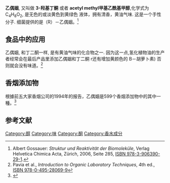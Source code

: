 {{chembox
| Verifiedfields = changed
| Watchedfields = changed
| verifiedrevid = 477239174
| ImageFile = 3-Hydroxybutanone.svg
| ImageSize = 100px
| ImageName = 3-Hydroxybutanone
| OtherNames = 3-Hydroxybutanone<br />Acetyl methyl carbinol
|Section1={{Chembox Identifiers
| ChemSpiderID_Ref = {{chemspidercite|correct|chemspider}}
| ChemSpiderID = 21105851
| UNII_Ref = {{fdacite|correct|FDA}}
| UNII = BG4D34CO2H
| KEGG_Ref = {{keggcite|correct|kegg}}
| KEGG = C01769
| InChI = 1/C4H8O2/c1-3(5)4(2)6/h3,5H,1-2H3
| InChIKey = ROWKJAVDOGWPAT-UHFFFAOYAD
| StdInChI_Ref = {{stdinchicite|correct|chemspider}}
| StdInChI = 1S/C4H8O2/c1-3(5)4(2)6/h3,5H,1-2H3
| StdInChIKey_Ref = {{stdinchicite|correct|chemspider}}
| StdInChIKey = ROWKJAVDOGWPAT-UHFFFAOYSA-N
| CASNo_Ref = {{cascite|correct|CAS}}
| CASNo = 513-86-0
| CASNo_Comment = <small>(''R''/''S'')</small>
| CASNo1_Ref = {{cascite|correct|CAS}}
| CASNo1 = 53584-56-8
| CASNo1_Comment = <small>(''R'')</small>
| CASNo2_Ref = {{cascite|correct|CAS}}
| CASNo2 = 78183-56-9
| CASNo2_Comment = <small>(''S'')</small>
| ChEBI_Ref = {{ebicite|correct|EBI}}
| ChEBI = 15688
| SMILES = CC(=O)C(C)O
| PubChem = 179
| EINECS = 208-174-1
| RTECS = EL8790000
}}
|Section2={{Chembox Properties
| C=4 | H=8 | O=2
| Appearance = 浅黄色水晶或液体
| Odor = 淡
| Density = 1.012 g/cm<sup>3</sup>
| MeltingPtC = 15
| BoilingPtC = 148
| Solubility = 1000 g/l (20 °C)
| Solvent = other solvents
| LogP = -0.36
| RefractIndex = 1.4171
| SpecRotation = -39.4
| pKa = 13.72
}}
|Section3={{Chembox Hazards
| ExternalSDS = [http://www.thegoodscentscompany.com/msds/md102388.html MSDS]
| MainHazards =
| FlashPtC = 41
| AutoignitionPtC =
| LD50 = > 5000 mg/kg (rat, oral)
 }}
}}
'''乙偶姻''', 又叫做 '''3-羟基丁酮''' 或者 '''acetyl methyl甲基乙酰基甲醇''',化学式为 C<sub>4</sub>H<sub>8</sub>O<sub>2</sub>, 是无色的或淡黄色到黄绿色 液体，拥有清香，黄油气味. 这是一个手性分子. 细菌提供的是（R）－乙偶姻。<ref name="Gossauer">Albert Gossauer: ''Struktur und Reaktivität der Biomoleküle'', Verlag Helvetica Chimica Acta, Zürich, 2006, Seite 285, [[Special:BookSources/9783906390291|ISBN 978-3-906390-29-1]].</ref>

== 食品中的应用 ==
乙偶姻, 和丁二酮一样, 是有黄油气味的化合物之一. 因为这一点,氢化植物油的生产者经常会在最后产品里添加乙偶姻和丁二酮 r还有增加黄颜色的 B－胡萝卜素) 否则就会没有味道。<ref>Pavia et al., ''Introduction to Organic Laboratory Techniques'', 4th ed., [[Special:BookSources/9780495280699|ISBN 978-0-495-28069-9]]</ref>

== 香烟添加物 ==
根據前五大家香烟公司的1994年的报告，乙偶姻是599个香烟添加物中的其中一種。<ref>{{Cite web|url = http://quitsmoking.about.com/cs/nicotineinhaler/a/cigingredients.htm|title = What's in a cigarette?|accessdate = 2006-05-31|archiveurl = https://web.archive.org/web/20060523210054/http://quitsmoking.about.com/cs/nicotineinhaler/a/cigingredients.htm|archivedate = 2006-05-23|deadurl = no}}</ref>

== 参考文献 ==
<references />
[[Category:醇|Category:醇]]
[[Category:味|Category:味]]
[[Category:酮|Category:酮]]
[[Category:香水成分|Category:香水成分]]